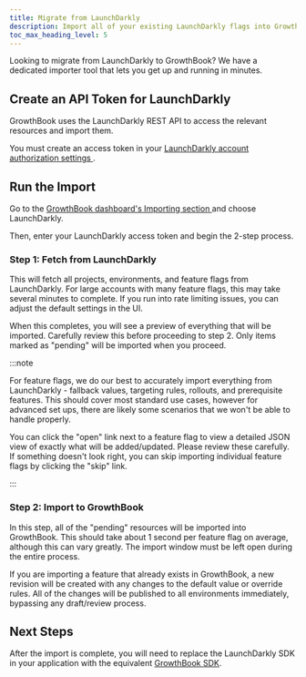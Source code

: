 ```yaml
---
title: Migrate from LaunchDarkly
description: Import all of your existing LaunchDarkly flags into GrowthBook
toc_max_heading_level: 5
---
```



Looking to migrate from LaunchDarkly to GrowthBook? We have a dedicated importer tool that lets you get up and running in minutes.

## Create an API Token for LaunchDarkly

GrowthBook uses the LaunchDarkly REST API to access the relevant resources and import them.

You must create an access token in your [LaunchDarkly account authorization settings <ExternalLink />](https://app.launchdarkly.com/settings/authorization).

## Run the Import

Go to the [GrowthBook dashboard's Importing section <ExternalLink />](https://app.growthbook.io/importing) and choose LaunchDarkly.

Then, enter your LaunchDarkly access token and begin the 2-step process.

### Step 1: Fetch from LaunchDarkly

This will fetch all projects, environments, and feature flags from LaunchDarkly. For large accounts with many feature flags, this may take several minutes to complete. If you run into rate limiting issues, you can adjust the default settings in the UI.

When this completes, you will see a preview of everything that will be imported. Carefully review this before proceeding to step 2. Only items marked as "pending" will be imported when you proceed.

:::note

For feature flags, we do our best to accurately import everything from LaunchDarkly - fallback values, targeting rules, rollouts, and prerequisite features. This should cover most standard use cases, however for advanced set ups, there are likely some scenarios that we won't be able to handle properly.

You can click the "open" link next to a feature flag to view a detailed JSON view of exactly what will be added/updated. Please review these carefully. If something doesn't look right, you can skip importing individual feature flags by clicking the "skip" link.

:::

### Step 2: Import to GrowthBook

In this step, all of the "pending" resources will be imported into GrowthBook. This should take about 1 second per feature flag on average, although this can vary greatly. The import window must be left open during the entire process.

If you are importing a feature that already exists in GrowthBook, a new revision will be created with any changes to the default value or override rules. All of the changes will be published to all environments immediately, bypassing any draft/review process.

## Next Steps

After the import is complete, you will need to replace the LaunchDarkly SDK in your application with the equivalent [GrowthBook SDK](/lib).
